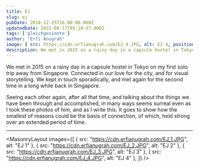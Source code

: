 ```yaml
---
title: EJ
slug: ej
pubDate: 2018-12-25T16:00:00.000Z
updatedDate: 2021-08-17T05:10:37.000Z
tags: ['gleichgesinnte']
author: "Erfi Anugrah"
image: { src: https://cdn.erfianugrah.com/EJ_4.JPG, alt: EJ 4, positionx: 45%, positiony: 20% }
description: We met in 2015 on a rainy day in a capsule hostel in Tokyo on my first solo trip away from Singapore. Connected in our love for the city, and for visual storytelling. We kept in touch sporadically, and met again for the second time in a long while back in Singapore.
---
```


We met in 2015 on a rainy day in a capsule hostel in Tokyo on my first solo trip away from Singapore. Connected in our love for the city, and for visual storytelling. We kept in touch sporadically, and met again for the second time in a long while back in Singapore.

Seeing each other again, after all that time, and talking about the things we have been through and accomplished, in many ways seems surreal even as I took these photos of him, and as I write this. It goes to show how the smallest of reasons could be the basis of connection, of which, held strong over an extended period of time.

---

<MasonryLayout images={[
    { src: "https://cdn.erfianugrah.com/EJ_1.JPG", alt: "EJ 1" },
    { src: "https://cdn.erfianugrah.com/EJ_2.JPG", alt: "EJ 2" },
    { src: "https://cdn.erfianugrah.com/EJ_3.JPG", alt: "EJ 3" },
    { src: "https://cdn.erfianugrah.com/EJ_4.JPG", alt: "EJ 4" },
]} />